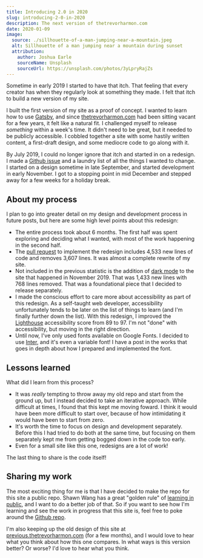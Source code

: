 ```yaml
---
title: Introducing 2.0 in 2020
slug: introducing-2-0-in-2020
description: The next version of thetrevorharmon.com
date: 2020-01-09
image:
  source: ./sillhouette-of-a-man-jumping-near-a-mountain.jpeg
  alt: Sillhouette of a man jumping near a mountain during sunset
  attribution:
    author: Joshua Earle
    sourceName: Unsplash
    sourceUrl: https://unsplash.com/photos/3yLpryRajZs
---
```


Sometime in early 2019 I started to have that itch. That feeling that every creator has when they regularly look at something they made. I felt that itch to build a new version of my site.

I built the first version of my site as a proof of concept. I wanted to learn how to use [Gatsby][2], and since [thetrevorharmon.com][1] had been sitting vacant for a few years, it felt like a natural fit. I challenged myself to release _something_ within a week's time. It didn't need to be great, but it needed to be publicly accessible. I cobbled together a site with some hastily written content, a first-draft design, and some mediocre code to go along with it.

By July 2019, I could no longer ignore that itch and started in on a redesign. I made a [Github issue][3] and a laundry list of all the things I wanted to change. I started on a design sometime in late September, and started development in early November. I got to a stopping point in mid December and stepped away for a few weeks for a holiday break.

## About my process

I plan to go into greater detail on my design and development process in future posts, but here are some high level points about this redesign:

- The entire process took about 6 months. The first half was spent exploring and deciding what I wanted, with most of the work happening in the second half.
- The [pull request][4] to implement the redesign includes 4,533 new lines of code and removes 3,607 lines. It was almost a complete rewrite of my site.
- Not included in the previous statistic is the addition of [dark mode][5] to the site that happened in November 2019. That was 1,433 new lines with 768 lines removed. That was a foundational piece that I decided to release separately.
- I made the conscious effort to care more about accessibility as part of this redesign. As a self-taught web developer, accessibility unfortunately tends to be later on the list of things to learn (and I'm finally further down the list). With this redesign, I improved the [Lighthouse][6] accessibility score from 89 to 97. I'm not "done" with accessibility, but moving in the right direction.
- Until now, I've only used fonts available on Google Fonts. I decided to use [Inter][7], and it's even a variable font! I have a post in the works that goes in depth about how I prepared and implemented the font.

## Lessons learned

What did I learn from this process?

- It was _really_ tempting to throw away my old repo and start from the ground up, but I instead decided to take an iterative approach. While difficult at times, I found that this kept me moving foward. I think it would have been more difficult to start over, because of how intimidating it would have been to start from zero.
- It's worth the time to focus on design and development separately. Before this I had tried to do both at the same time, but focusing on them separately kept me from getting bogged down in the code too early.
- Even for a small site like this one, redesigns are a lot of work!

The last thing to share is the code itself!

## Sharing my work

The most exciting thing for me is that I have decided to make the repo for this site a public repo. Shawn Wang has a great "golden rule" of [learning in public][8], and I want to do a better job of that. So if you want to see how I'm learning and see the work in progress that this site is, feel free to poke around the [Github repo][9].

I'm also keeping up the old design of this site at [previous.thetrevorharmon.com][10] (for a few months), and I would love to hear what you think about how this one compares. In what ways is this version better? Or worse? I'd love to hear what you think.

[1]: https://thetrevorharmon.com/
[2]: https://gatsbyjs.org
[3]: https://github.com/thetrevorharmon/thetrevorharmon.com/issues/35
[4]: https://github.com/thetrevorharmon/thetrevorharmon.com/pull/55
[5]: https://twitter.com/thetrevorharmon/status/1195458365389860865?s=20
[6]: https://developers.google.com/web/tools/lighthouse
[7]: https://rsms.me/inter/
[8]: https://www.swyx.io/writing/learn-in-public/
[9]: https://github.com/thetrevorharmon/thetrevorharmon.com
[10]: https://previous.thetrevorharmon.com
